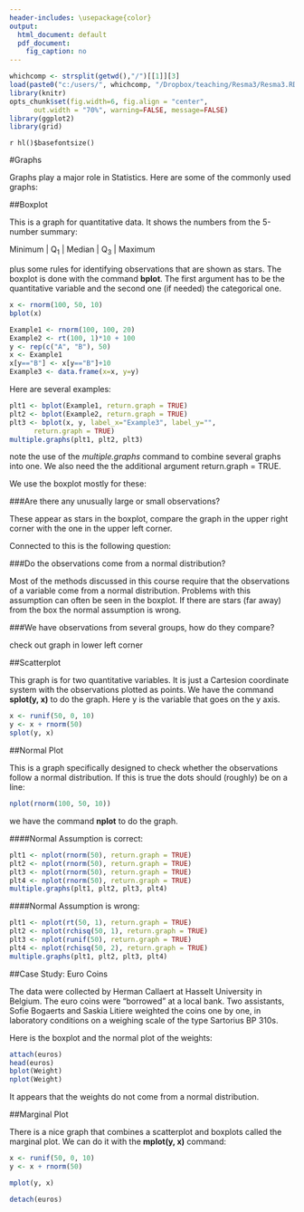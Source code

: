 ```yaml
---
header-includes: \usepackage{color}
output:
  html_document: default
  pdf_document:
    fig_caption: no
---
```

<style>
table, th, td { text-align:right; }
th, td {padding: 10px;}
</style>

```r
whichcomp <- strsplit(getwd(),"/")[[1]][3]
load(paste0("c:/users/", whichcomp, "/Dropbox/teaching/Resma3/Resma3.RData"))
library(knitr)
opts_chunk$set(fig.width=6, fig.align = "center", 
      out.width = "70%", warning=FALSE, message=FALSE)
library(ggplot2)
library(grid)
```
`r hl()$basefontsize()`

#Graphs

Graphs play a major role in Statistics. Here are some of the commonly used graphs:

##Boxplot

This is a graph for quantitative data. It shows the numbers from the 5-number summary:

Minimum | Q<sub>1</sub> | Median | Q<sub>3</sub> | Maximum

plus some rules for identifying observations that are shown as stars. The boxplot is done with the command **bplot**. The first argument has to be the quantitative variable and the second one (if needed) the categorical one.

```r
x <- rnorm(100, 50, 10)
bplot(x)
```

```r
Example1 <- rnorm(100, 100, 20)
Example2 <- rt(100, 1)*10 + 100
y <- rep(c("A", "B"), 50)
x <- Example1
x[y=="B"] <- x[y=="B"]+10
Example3 <- data.frame(x=x, y=y)
```

Here are several examples: 

```r
plt1 <- bplot(Example1, return.graph = TRUE)
plt2 <- bplot(Example2, return.graph = TRUE)
plt3 <- bplot(x, y, label_x="Example3", label_y="", 
      return.graph = TRUE)
multiple.graphs(plt1, plt2, plt3)
```

note the use of the *multiple.graphs* command to combine several graphs into one. We also need the the additional argument return.graph = TRUE.

We use the boxplot mostly for these:

###Are there any unusually large or small observations?

These appear as stars in the boxplot, compare the graph in the upper right corner with the one in the upper left corner.

Connected to this is the following question:

###Do the observations come from a normal distribution?

Most of the methods discussed in this course require that the observations of a variable come from a normal distribution. Problems with this assumption can often be seen in the boxplot. If there are stars (far away) from the box the normal assumption is wrong. 

###We have observations from several groups, how do they compare?

check out graph in lower left corner

##Scatterplot

This graph is for two quantitative variables. It is just a Cartesion coordinate system with the observations plotted as points. We have the command **splot(y, x)** to do the graph. Here y is the variable that goes on the y axis.

```r
x <- runif(50, 0, 10)
y <- x + rnorm(50)
splot(y, x)
```

##Normal Plot

This is a graph specifically designed to check whether the observations follow a normal distribution. If this is true the dots should (roughly) be on a line:


```r
nplot(rnorm(100, 50, 10))
```

we have the command **nplot** to do the graph.

####Normal Assumption is correct:

```r
plt1 <- nplot(rnorm(50), return.graph = TRUE)
plt2 <- nplot(rnorm(50), return.graph = TRUE)
plt3 <- nplot(rnorm(50), return.graph = TRUE)
plt4 <- nplot(rnorm(50), return.graph = TRUE)
multiple.graphs(plt1, plt2, plt3, plt4)
```


####Normal Assumption is wrong:

```r
plt1 <- nplot(rt(50, 1), return.graph = TRUE)
plt2 <- nplot(rchisq(50, 1), return.graph = TRUE)
plt3 <- nplot(runif(50), return.graph = TRUE)
plt4 <- nplot(rchisq(50, 2), return.graph = TRUE)
multiple.graphs(plt1, plt2, plt3, plt4)
```

##Case Study: Euro Coins

The data were collected by Herman Callaert at Hasselt University in Belgium. The euro coins were "borrowed" at a local bank. Two assistants, Sofie Bogaerts and Saskia Litiere weighted the coins one by one, in laboratory conditions on a weighing scale of the type Sartorius BP 310s.

Here is the boxplot and the normal plot of the weights:

```r
attach(euros)
head(euros)
bplot(Weight)
nplot(Weight)
```

It appears that the weights do not come from a normal distribution.

##Marginal Plot

There is a nice graph that combines a scatterplot and boxplots called the marginal plot. We can do it with the **mplot(y, x)** command:

```r
x <- runif(50, 0, 10)
y <- x + rnorm(50)
```
```r
mplot(y, x)
```


```r
detach(euros)
```

